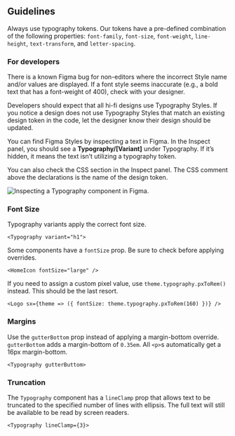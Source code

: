 


<Meta title="Theme/Typography/Guidelines" />

## Guidelines

Always use typography tokens. Our tokens have a pre-defined combination of the following properties: `font-family`, `font-size`, `font-weight`, `line-height`, `text-transform`, and `letter-spacing`.

### For developers

<Alert severity="warning">
  There is a known Figma bug for non-editors where the incorrect Style name
  and/or values are displayed. If a font style seems inaccurate (e.g., a bold
  text that has a font-weight of 400), check with your designer.
</Alert>

Developers should expect that all hi-fi designs use Typography Styles. If you notice a design does not use Typography Styles that match an existing design token in the code, let the designer know their design should be updated.

You can find Figma Styles by inspecting a text in Figma. In the Inspect panel, you should see a **Typography/[Variant]** under Typography. If it’s hidden, it means the text isn’t utilizing a typography token.

You can also check the CSS section in the Inspect panel. The CSS comment above the declarations is the name of the design token.

<img src={img} alt="Inspecting a Typography component in Figma." />

### Font Size

Typography variants apply the correct font size.

```tsx
<Typography variant="h1">
```

Some components have a `fontSize` prop. Be sure to check before applying overrides.

```tsx
<HomeIcon fontSize="large" />
```

If you need to assign a custom pixel value, use `theme.typography.pxToRem()` instead. This should be the last resort.

```tsx
<Logo sx={theme => ({ fontSize: theme.typography.pxToRem(160) })} />
```

### Margins

Use the `gutterBottom` prop instead of applying a margin-bottom override. `gutterBottom` adds a margin-bottom of `0.35em`. All `<p>`s automatically get a 16px margin-bottom. 

```tsx
<Typography gutterButtom>
```

### Truncation

The `Typography` component has a `lineClamp` prop that allows text to be truncated to the specified number of lines with ellipsis. The full text will still be available to be read by screen readers.

```tsx
<Typography lineClamp={3}>
```

